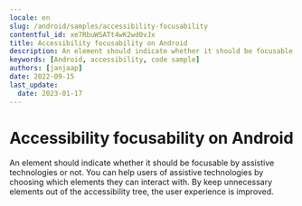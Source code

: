 ```yaml
---
locale: en
slug: /android/samples/accessibility-focusability
contentful_id: xe7RbuWSATt4wK2wd0vJx
title: Accessibility focusability on Android
description: An element should indicate whether it should be focusable by assistive technologies or not.
keywords: [Android, accessibility, code sample]
authors: [janjaap]
date: 2022-09-15
last_update:
  date: 2023-01-17
---
```


# Accessibility focusability on Android

An element should indicate whether it should be focusable by assistive technologies or not. You can help users of assistive technologies by choosing which elements they can interact with. By keep unnecessary elements out of the accessibility tree, the user experience is improved.

<CodeSample id="accessibility-focusable" locale="en" platform="android"/>
